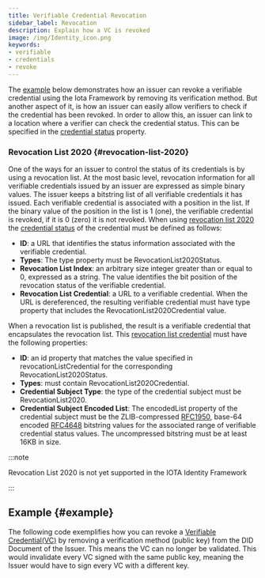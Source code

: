 ```yaml
---
title: Verifiable Credential Revocation
sidebar_label: Revocation
description: Explain how a VC is revoked
image: /img/Identity_icon.png
keywords:
- verifiable
- credentials
- revoke
---
```


The [example](#example) below demonstrates how an issuer can revoke a verifiable credential using the Iota Framework by removing its verification method. But another aspect of it, is how an issuer can easily allow verifiers to check if the credential has been revoked.
In order to allow this, an issuer can link to a location where a verifier can check the credential status. This can be specified in the [credential status](https://www.w3.org/TR/vc-data-model/#status) property.

### Revocation List 2020 {#revocation-list-2020}

One of the ways for an issuer to control the status of its credentials is by using a revocation list. At the most basic level, revocation information for all verifiable credentials issued by an issuer are expressed as simple binary values. The issuer keeps a bitstring list of all verifiable credentials it has issued. Each verifiable credential is associated with a position in the list. If the binary value of the position in the list is 1 (one), the verifiable credential is revoked, if it is 0 (zero) it is not revoked. 
When using [revocation list 2020](https://w3c-ccg.github.io/vc-status-rl-2020/#core-concept) the [credential status](https://w3c-ccg.github.io/vc-status-rl-2020/#revocationlist2020status) of the credential must be defined as follows:

- **ID**: a URL that identifies the status information associated with the verifiable credential.
- **Types**: The type property must be RevocationList2020Status. 
- **Revocation List Index**: an arbitrary size integer greater than or equal to 0, expressed as a string. The value identifies the bit position of the revocation status of the verifiable credential. 
- **Revocation List Credential**: a URL to a verifiable credential. When the URL is dereferenced, the resulting verifiable credential must have type property that includes the RevocationList2020Credential value.

When a revocation list is published, the result is a verifiable credential that encapsulates the revocation list. This [revocation list credential](https://w3c-ccg.github.io/vc-status-rl-2020/#revocationlist2020credential) must have the following properties:

- **ID**: an id property that matches the value specified in revocationListCredential for the corresponding RevocationList2020Status.
- **Types**: must contain RevocationList2020Credential.
- **Credential Subject Type**: the type of the credential subject must be RevocationList2020.
- **Credential Subject Encoded List**: The encodedList property of the credential subject must be the ZLIB-compressed [RFC1950](https://w3c-ccg.github.io/vc-status-rl-2020/#bib-rfc1950), base-64 encoded [RFC4648](https://w3c-ccg.github.io/vc-status-rl-2020/#bib-rfc4648) bitstring values for the associated range of verifiable credential status values. The uncompressed bitstring must be at least 16KB in size.

:::note

Revocation List 2020 is not yet supported in the IOTA Identity Framework

:::

## Example {#example}

The following code exemplifies how you can revoke a [Verifiable Credential(VC)](overview) by removing a verification method (public key) from the DID Document of the Issuer. This means the VC can no longer be validated. This would invalidate every VC signed with the same public key, meaning the Issuer would have to sign every VC with a different key.

<CodeSnippet 
    nodeReplitLink="https://repl.it/@IOTAFoundation/revoke-vc?lite=true"
    rustContent={revoke_vc_rs}
    nodeGithubLink = "https://github.com/iotaledger/identity.rs/blob/support/v0.5/bindings/wasm/examples-account/src/revoke_vc.ts"
    rustGithubLink = "https://github.com/iotaledger/identity.rs/blob/support/v0.5/examples/account/revoke_vc.rs"
/>